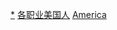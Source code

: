 {{CatRel|依族群劃分的各職業美國人}}

[[Category:各族群美国人|*]]
[[Category:各职业美国人|]]
[[Category:依職業劃分的各族群人物|America]]